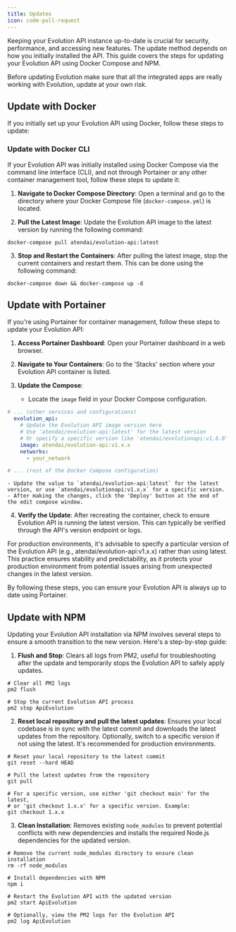 ```yaml
---
title: Updates
icon: code-pull-request
---
```


Keeping your Evolution API instance up-to-date is crucial for security, performance, and accessing new features. The update method depends on how you initially installed the API. This guide covers the steps for updating your Evolution API using Docker Compose and NPM.

<Note>Before updating Evolution make sure that all the integrated apps are really working with Evolution, update at your own risk.</Note>

## Update with Docker

If you initially set up your Evolution API using Docker, follow these steps to update:

### Update with Docker CLI

If your Evolution API was initially installed using Docker Compose via the command line interface (CLI), and not through Portainer or any other container management tool, follow these steps to update it:

1. **Navigate to Docker Compose Directory**: Open a terminal and go to the directory where your Docker Compose file (`docker-compose.yml`) is located.

2. **Pull the Latest Image**: Update the Evolution API image to the latest version by running the following command:

~~~ shell
docker-compose pull atendai/evolution-api:latest
~~~

3. **Stop and Restart the Containers**: After pulling the latest image, stop the current containers and restart them. This can be done using the following command:

~~~ shell
docker-compose down && docker-compose up -d
~~~

## Update with Portainer

If you're using Portainer for container management, follow these steps to update your Evolution API:

1. **Access Portainer Dashboard**: Open your Portainer dashboard in a web browser.

2. **Navigate to Your Containers**: Go to the 'Stacks' section where your Evolution API container is listed.

3. **Update the Compose**:
    - Locate the `image` field in your Docker Compose configuration.

~~~ yaml
# ... (other services and configurations)
  evolution_api:
    # Update the Evolution API image version here
    # Use 'atendai/evolution-api:latest' for the latest version
    # Or specify a specific version like 'atendai/evolutionapi:v1.6.0'
    image: atendai/evolution-api:v1.x.x
    networks:
      - your_network

# ... (rest of the Docker Compose configuration)
~~~

    - Update the value to `atendai/evolution-api:latest` for the latest version, or use `atendai/evolutionapi:v1.x.x` for a specific version.
    - After making the changes, click the 'Deploy' button at the end of the edit compose window.

4. **Verify the Update**: After recreating the container, check to ensure Evolution API is running the latest version. This can typically be verified through the API's version endpoint or logs.

<Note>
    For production environments, it's advisable to specify a particular version of the Evolution API (e.g., atendai/evolution-api:v1.x.x) rather than using latest.
    This practice ensures stability and predictability, as it protects your production environment from potential issues arising from unexpected changes in the latest version.
</Note>

By following these steps, you can ensure your Evolution API is always up to date using Portainer.


## Update with NPM

Updating your Evolution API installation via NPM involves several steps to ensure a smooth transition to the new version. Here's a step-by-step guide:

1. **Flush and Stop**: Clears all logs from PM2, useful for troubleshooting after the update and temporarily stops the Evolution API to safely apply updates.

~~~ shell
# Clear all PM2 logs
pm2 flush

# Stop the current Evolution API process
pm2 stop ApiEvolution
~~~

2. **Reset local repository and pull the latest updates**: Ensures your local codebase is in sync with the latest commit and downloads the latest updates from the repository. Optionally, switch to a specific version if not using the latest. It's recommended for production environments.

~~~ shell
# Reset your local repository to the latest commit
git reset --hard HEAD

# Pull the latest updates from the repository
git pull

# For a specific version, use either 'git checkout main' for the latest, 
# or 'git checkout 1.x.x' for a specific version. Example:
git checkout 1.x.x
~~~

3. **Clean Installation**: Removes existing `node_modules` to prevent potential conflicts with new dependencies and installs the required Node.js dependencies for the updated version.

~~~ shell
# Remove the current node_modules directory to ensure clean installation
rm -rf node_modules

# Install dependencies with NPM
npm i

# Restart the Evolution API with the updated version
pm2 start ApiEvolution

# Optionally, view the PM2 logs for the Evolution API
pm2 log ApiEvolution
~~~
